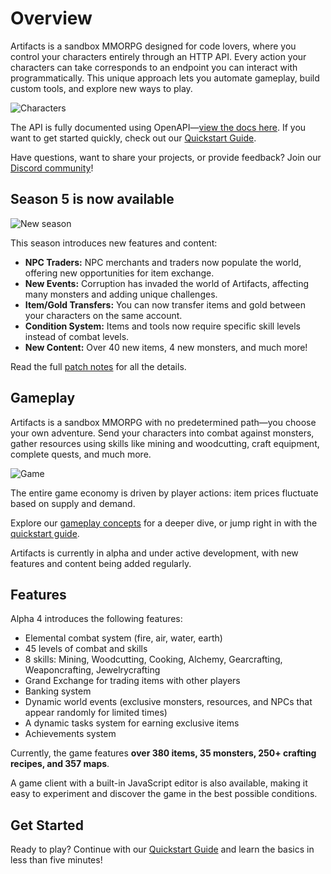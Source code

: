 
# Overview

Artifacts is a sandbox MMORPG designed for code lovers, where you control your characters entirely through an HTTP API. Every action your characters can take corresponds to an endpoint you can interact with programmatically. This unique approach lets you automate gameplay, build custom tools, and explore new ways to play.

![Characters](https://artifactsmmo.com/images/docs/characters.png)

The API is fully documented using OpenAPI—[view the docs here](https://api.artifactsmmo.com/docs/#/).
If you want to get started quickly, check out our [Quickstart Guide](/quickstart/introduction).

<Cards>
  <Card title="Quickstart" href="/quickstart/introduction" />
  <Card title="Game Concepts" href="/concepts/actions" />
  <Card title="Game Client" href="https://artifactsmmo.com/client" />
  <Card title="API Docs" href="https://api.artifactsmmo.com/docs/#/" />
  <Card title="Discord" href="https://discord.com/invite/prEBQ8a6Vs" />
  <Card title="Support Us" href="https://www.paypal.com/donate/?hosted_button_id=H65954RZKKEJW" />
</Cards>

Have questions, want to share your projects, or provide feedback? Join our [Discord community](https://discord.gg/prEBQ8a6Vs)!

## Season 5 is now available

![New season](https://artifactsmmo.com/images/docs/season_msg_s5.png)

This season introduces new features and content:
- **NPC Traders:** NPC merchants and traders now populate the world, offering new opportunities for item exchange.
- **New Events:** Corruption has invaded the world of Artifacts, affecting many monsters and adding unique challenges.
- **Item/Gold Transfers:** You can now transfer items and gold between your characters on the same account.
- **Condition System:** Items and tools now require specific skill levels instead of combat levels.
- **New Content:** Over 40 new items, 4 new monsters, and much more!

Read the full [patch notes](https://docs.artifactsmmo.com/resources/updates) for all the details.

## Gameplay

Artifacts is a sandbox MMORPG with no predetermined path—you choose your own adventure. Send your characters into combat against monsters, gather resources using skills like mining and woodcutting, craft equipment, complete quests, and much more.

![Game](https://artifactsmmo.com/images/docs/scgame1.png)

The entire game economy is driven by player actions: item prices fluctuate based on supply and demand.

Explore our [gameplay concepts](/concepts/actions) for a deeper dive, or jump right in with the [quickstart guide](/quickstart/introduction).

Artifacts is currently in alpha and under active development, with new features and content being added regularly.

## Features

Alpha 4 introduces the following features:
- Elemental combat system (fire, air, water, earth)
- 45 levels of combat and skills
- 8 skills: Mining, Woodcutting, Cooking, Alchemy, Gearcrafting, Weaponcrafting, Jewelrycrafting
- Grand Exchange for trading items with other players
- Banking system
- Dynamic world events (exclusive monsters, resources, and NPCs that appear randomly for limited times)
- A dynamic tasks system for earning exclusive items
- Achievements system

Currently, the game features **over 380 items, 35 monsters, 250+ crafting recipes, and 357 maps**.

A game client with a built-in JavaScript editor is also available, making it easy to experiment and discover the game in the best possible conditions.

## Get Started

Ready to play? Continue with our [Quickstart Guide](/quickstart/introduction) and learn the basics in less than five minutes!